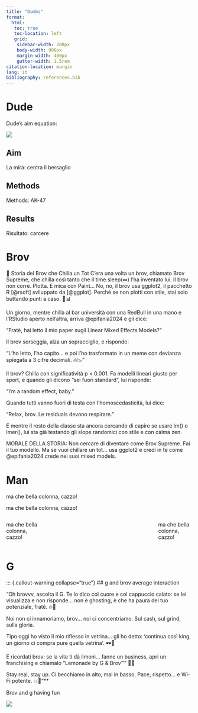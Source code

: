 ```yaml
---
title: "Dumbs"
format: 
  html: 
   toc: true
   toc-location: left
   grid:
    sidebar-width: 200px
    body-width: 900px
    margin-width: 400px
    gutter-width: 1.5rem
citation-location: margin
lang: it      
bibliography: references.bib
---
```


# Dude

:::{.column-margin}
Dude's aim equation:

![](img/DajeEquation.png)
:::

::: {.panel-tabset}

## Aim

La mira: centra il bersaglio

## Methods

Methods: AK-47

## Results

Risultato: carcere

:::

# Brov

📖 Storia del Brov che Chilla un Tot
C’era una volta un brov, chiamato Brov Supreme, che chilla così tanto che il time.sleep(∞) l’ha inventato lui.
Il brov non corre. Plotta.
E mica con Paint...
No, no, il brov usa ggplot2, il pacchetto R [@rsoft] sviluppato da [@ggplot].
Perché se non plotti con stile, stai solo buttando punti a caso. 🎯📊

Un giorno, mentre chilla al bar università con una RedBull in una mano e l’RStudio aperto nell’altra, arriva @epifania2024 e gli dice:

“Fratè, hai letto il mio paper sugli Linear Mixed Effects Models?”

Il brov sorseggia, alza un sopracciglio, e risponde:

“L’ho letto, l’ho capito…
e poi l’ho trasformato in un meme con devianza spiegata a 3 cifre decimali. 🔥📉”

Il brov?
Chilla con significatività p < 0.001.
Fa modelli lineari giusto per sport,
e quando gli dicono "sei fuori standard",
lui risponde:

“I’m a random effect, baby.”

Quando tutti vanno fuori di testa con l’homoscedasticità,
lui dice:

“Relax, brov. Le residuals devono respirare.”

E mentre il resto della classe sta ancora cercando di capire se usare lm() o lmer(),
lui sta già testando gli slope randomici con stile e con calma zen.

MORALE DELLA STORIA:
Non cercare di diventare come Brov Supreme.
Fai il tuo modello.
Ma se vuoi chillare un tot...
usa ggplot2 e credi in te come @epifania2024 crede nei suoi mixed models.

# Man

::: {.grid}

::: {.g-col-4}

ma che bella colonna, cazzo!

:::
::: {.g-col-4}


:::

::: {.g-col-4}

ma che bella colonna, cazzo!

:::

:::



:::: {.columns}


::: {.column width="20%"}

ma che bella colonna, cazzo!

:::

::: {.column width="60%"}

:::

::: {.column width="20%"}

ma che bella colonna, cazzo!
:::

::::


# G

::: {.callout-warning collapse="true"}
## g and brov average interaction

"Oh brovvv, ascolta il G.
Te lo dico col cuore e col cappuccio calato:
se lei visualizza e non risponde…
non è ghosting, è che ha paura del tuo potenziale, fraté. 🔥💯

Noi non ci innamoriamo, brov…
noi ci concentriamo.
Sul cash, sul grind, sulla gloria.

Tipo oggi ho visto il mio riflesso in vetrina…
gli ho detto:
‘continua così king, un giorno ci compra pure quella vetrina’. 🕶️💸

E ricordati brov:
se la vita ti dà limoni…
fanne un business, apri un franchising e chiamalo
“Lemonade by G & Brov™” 🍋😎

Stay real, stay up.
Ci becchiamo in alto, mai in basso.
Pace, rispetto…
e Wi-Fi potente. 💥📶"**


:::{.column-margin}
Brov and g having fun

![](img/Afghan_mujahideen.jpg)

:::



